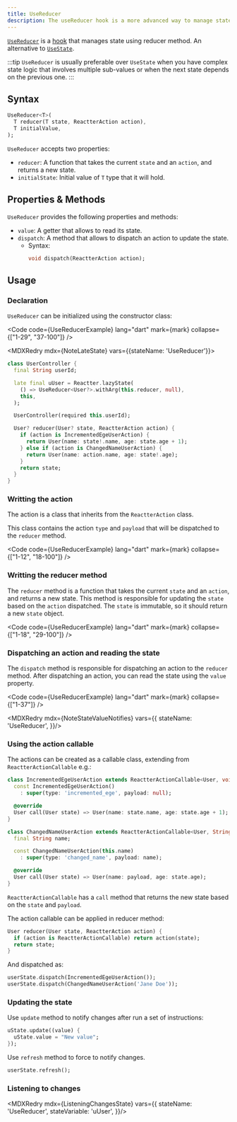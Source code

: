 ```yaml
---
title: UseReducer
description: The useReducer hook is a more advanced way to manage state in Reactter.
---
```



<HT><a href="https://pub.dev/documentation/reactter/latest/reactter/UseReducer-class.html" target="_blank">`UseReducer`</a></HT> is a [hook](/reactter/core_concepts/hooks) that manages state using reducer method. 
An alternative to <HT>[`UseState`](/reactter/hooks/use_state)</HT>.

:::tip
<HT>`UseReducer`</HT> is usually preferable over <HT>`UseState`</HT> when you have complex state logic that involves multiple sub-values or when the next state depends on the previous one.
:::

## Syntax

```dart showLineNumbers=false
UseReducer<T>(
  T reducer(T state, ReactterAction action),
  T initialValue,
);
```

<HT>`UseReducer`</HT> accepts two properties:

- <HM>`reducer`</HM>: A function that takes the current `state` and an `action`, and returns a new state.
- `initialState`: Initial value of <HT>`T`</HT> type that it will hold.

## Properties & Methods

<HT>`UseReducer`</HT> provides the following properties and methods:

- `value`: A getter that allows to read its state.
- <HM>`dispatch`</HM>: A method that allows to dispatch an action to update the state.
  - Syntax:
    ```dart
    void dispatch(ReactterAction action);
    ```
<StateMethodsLite />

## Usage

### Declaration

<HT>`UseReducer`</HT> can be initialized using the constructor class:

<Code code={UseReducerExample} lang="dart" mark={mark} collapse={["1-29", "37-100"]} />


<MDXRedry mdx={NoteLateState} vars={{stateName: 'UseReducer'}}>
  <Fragment slot="exampleCode">
```dart title="user_controller.dart" collapse={1-3, 8-19} "late" "Reactter.lazyState" "UseReducer"
class UserController {
  final String userId;

  late final uUser = Reactter.lazyState(
    () => UseReducer<User?>.withArg(this.reducer, null),
    this,
  );

  UserController(required this.userId);

  User? reducer(User? state, ReactterAction action) {
    if (action is IncrementedEgeUserAction) {
      return User(name: state!.name, age: state.age + 1);
    } else if (action is ChangedNameUserAction) {
      return User(name: action.name, age: state!.age);
    }
    return state;
  }
}
```
  </Fragment>
</MDXRedry>

### Writting the action

The action is a class that inherits from the <HT>`ReactterAction`</HT> class.

This class contains the action `type` and `payload` that will be dispatched to the <HM>`reducer`</HM> method.

<Code code={UseReducerExample} lang="dart" mark={mark} collapse={["1-12", "18-100"]} />

### Writting the reducer method

The <HM>`reducer`</HM> method is a function that takes the current `state` and an `action`, and returns a new state.
This method is responsible for updating the `state` based on the `action` dispatched.
The `state` is immutable, so it should return a new `state` object.

<Code code={UseReducerExample} lang="dart" mark={mark} collapse={["1-18", "29-100"]} />

### Dispatching an action and reading the state

The <HM>`dispatch`</HM> method is responsible for dispatching an action to the <HM>`reducer`</HM> method.
After dispatching an action, you can read the state using the `value` property.

<Code code={UseReducerExample} lang="dart" mark={mark} collapse={["1-37"]} />

<MDXRedry mdx={NoteStateValueNotifies} vars={{
  stateName: 'UseReducer',
}}/>

### Using the action callable

The actions can be created as a callable class, extending from <HT>`ReactterActionCallable`</HT> e.g.:

```dart "ReactterActionCallable" "call" "type" "payload"
class IncrementedEgeUserAction extends ReactterActionCallable<User, void> {
  const IncrementedEgeUserAction()
    : super(type: 'incremented_ege', payload: null);

  @override
  User call(User state) => User(name: state.name, age: state.age + 1);
}

class ChangedNameUserAction extends ReactterActionCallable<User, String> {
  final String name;

  const ChangedNameUserAction(this.name)
    : super(type: 'changed_name', payload: name);

  @override
  User call(User state) => User(name: payload, age: state.age);
}
```

<HT>`ReactterActionCallable`</HT> has a <HM>`call`</HM> method that returns the new state based on the `state` and `payload`.

The action callable can be applied in reducer method:

```dart "ReactterActionCallable"
User reducer(User state, ReactterAction action) {
  if (action is ReactterActionCallable) return action(state);
  return state;
}
```
And dispatched as:

```dart ".dispatch"
userState.dispatch(IncrementedEgeUserAction());
userState.dispatch(ChangedNameUserAction('Jane Doe'));
```

### Updating the state

Use <HM>`update`</HM> method to notify changes after run a set of instructions:

```dart showLineNumbers=false ".update"
uState.update((value) {
  uState.value = "New value";
});
```

Use <HM>`refresh`</HM> method to force to notify changes.

```dart showLineNumbers=false ".refresh"
userState.refresh();
```

### Listening to changes

<MDXRedry mdx={ListeningChangesState} vars={{
  stateName: 'UseReducer',
  stateVariable: 'uUser',
}}/>